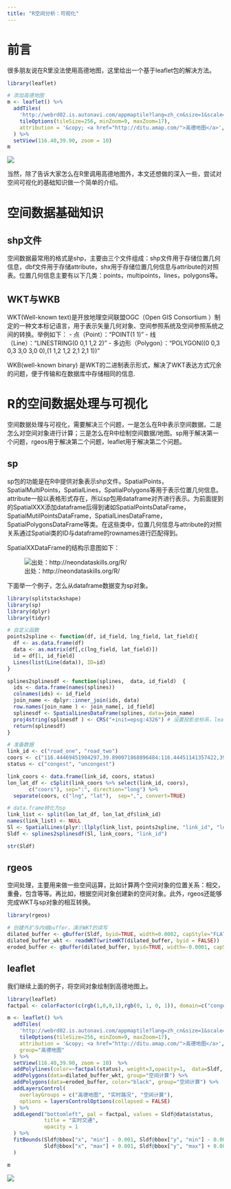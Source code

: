```yaml
---
title: "R空间分析：可视化"
---
```

# 前言
很多朋友说在R里没法使用高德地图，这里给出一个基于leaflet包的解决方法。

``` r
library(leaflet)

# 添加高德地图
m <- leaflet() %>%
  addTiles(
    'http://webrd02.is.autonavi.com/appmaptile?lang=zh_cn&size=1&scale=1&style=8&x={x}&y={y}&z={z}',
    tileOptions(tileSize=256, minZoom=9, maxZoom=17),
    attribution = '&copy; <a href="http://ditu.amap.com/">高德地图</a>',
  ) %>% 
  setView(116.40,39.90, zoom = 10)
m
```


![](images/spatial_analysis_R_vis_amap.png)


当然，除了告诉大家怎么在R里调用高德地图外，本文还想做的深入一些，尝试对空间可视化的基础知识做一个简单的介绍。

# 空间数据基础知识
## shp文件
空间数据最常用的格式是shp，主要由三个文件组成：shp文件用于存储位置几何信息，dbf文件用于存储attribute，shx用于存储位置几何信息与attribute的对照表。位置几何信息主要有以下几类：points，multipoints，lines，polygons等。

## WKT与WKB
WKT(Well-known text)是开放地理空间联盟OGC（Open GIS Consortium ）制定的一种文本标记语言，用于表示矢量几何对象、空间参照系统及空间参照系统之间的转换。举例如下：
- 点（Point）："POINT(1 1)"
- 线（Line）："LINESTRING(0 0,1 1,2 2)"
- 多边形（Polygon）："POLYGON((0 0,3 0,3 3,0 3,0 0),(1 1,2 1,2 2,1 2,1 1))"

WKB(well-known binary) 是WKT的二进制表示形式，解决了WKT表达方式冗余的问题，便于传输和在数据库中存储相同的信息.

# R的空间数据处理与可视化

空间数据处理与可视化，需要解决三个问题，一是怎么在R中表示空间数据，二是怎么对空间对象进行计算；三是怎么在R中绘制空间数据/地图。sp用于解决第一个问题，rgeos用于解决第二个问题，leaflet用于解决第二个问题。

## sp
sp包的功能是在R中提供对象表示shp文件。SpatialPoints，SpatialMultiPoints，SpatialLines，SpatialPolygons等用于表示位置几何信息。attribute一般以表格形式存在，所以sp包用dataframe对齐进行表示。为前面提到的SpatialXXX添加dataframe后得到诸如SpatialPointsDataFrame，SpatialMutilPointsDataFrame，SpatialLinesDataFrame，SpatialPolygonsDataFrame等类。在这些类中，位置几何信息与attribute的对照关系通过Spatial类的ID与dataframe的rownames进行匹配得到。

SpatialXXDataFrame的结构示意图如下：

![出处：http://neondataskills.org/R/](images/spatial_analysis_R_vis_sp.png)


下面举一个例子，怎么从dataframe数据变为sp对象。

``` r
library(splitstackshape)
library(sp)
library(dplyr)
library(tidyr)

# 自定义函数
points2spline <- function(df, id_field, lng_field, lat_field){
  df <- as.data.frame(df)
  data <- as.matrix(df[,c(lng_field, lat_field)])
  id = df[1, id_field]
  Lines(list(Line(data)), ID=id)
}

splines2splinesdf <- function(splines,  data, id_field)  {
  ids <- data.frame(names(splines))
  colnames(ids) <- id_field
  join_name <- dplyr::inner_join(ids, data)
  row.names(join_name ) <- join_name[, id_field]
  splinesdf <- SpatialLinesDataFrame(splines, data=join_name)
  proj4string(splinesdf ) <- CRS("+init=epsg:4326") # 设置投影坐标系，leaflet可以不用设置
  return(splinesdf)
}

# 准备数据
link_id <- c("road_one", "road_two")
coors <- c("116.44469451904297,39.890071868896484:116.44451141357422,39.891361236572266", "116.44499969482422,39.887630462646484:116.44469451904297,39.890071868896484")
status <- c("congest", "uncongest")

link_coors <- data.frame(link_id, coors, status)
lon_lat_df <- cSplit(link_coors %>% select(link_id, coors), 
       c("coors"), sep=":", direction="long") %>% 
  separate(coors, c("lng", "lat"),  sep=",", convert=TRUE)

# data.frame转化为sp
link_list <- split(lon_lat_df, lon_lat_df$link_id)
names(link_list) <- NULL
Sl <- SpatialLines(plyr::llply(link_list, points2spline, "link_id", "lng", "lat"))
Sldf <- splines2splinesdf(Sl, link_coors, "link_id")

str(Sldf)
```

## rgeos
空间处理，主要用来做一些空间运算，比如计算两个空间对象的位置关系：相交，重叠，包含等等。再比如，根据空间对象创建新的空间对象。此外，rgeos还能够完成WKT与sp对象的相互转换。

``` r
library(rgeos)

# 创建外扩与内缩buffer，演示WKT的读写
dilated_buffer <- gBuffer(Sldf, byid=TRUE, width=0.0002, capStyle="FLAT")
dilated_buffer_wkt <- readWKT(writeWKT(dilated_buffer, byid = FALSE))
eroded_buffer <- gBuffer(dilated_buffer, byid=TRUE, width=-0.0001, capStyle="SQUARE")
```

## leaflet
我们继续上面的例子，将空间对象绘制到高德地图上。

``` r
library(leaflet)
factpal <- colorFactor(c(rgb(1,0,0,1),rgb(0, 1, 0, 1)), domain=c("congest", "uncongest"))

m <- leaflet() %>%
  addTiles(
    'http://webrd02.is.autonavi.com/appmaptile?lang=zh_cn&size=1&scale=1&style=8&x={x}&y={y}&z={z}',
    tileOptions(tileSize=256, minZoom=9, maxZoom=17),
    attribution = '&copy; <a href="http://ditu.amap.com/">高德地图</a>',
    group="高德地图"
  ) %>%
  setView(116.40,39.90, zoom = 10)  %>%
  addPolylines(color=~factpal(status), weight=3,opacity=1,  data=Sldf, group="实时路况") %>%
  addPolygons(data=dilated_buffer_wkt, group="空间计算") %>% 
  addPolygons(data=eroded_buffer, color="black", group="空间计算") %>%
  addLayersControl(
    overlayGroups = c("高德地图", "实时路况", "空间计算"),
    options = layersControlOptions(collapsed = FALSE)
  ) %>%
  addLegend("bottomleft", pal = factpal, values = Sldf@data$status,
            title = "实时交通", 
            opacity = 1
  ) %>%
  fitBounds(Sldf@bbox["x", "min"] - 0.001, Sldf@bbox["y", "min"] - 0.001, 
            Sldf@bbox["x", "max"] + 0.001, Sldf@bbox["y", "max"] + 0.001
  )

m
```


![](images/spatial_analysis_R_vis_buffer.png)

